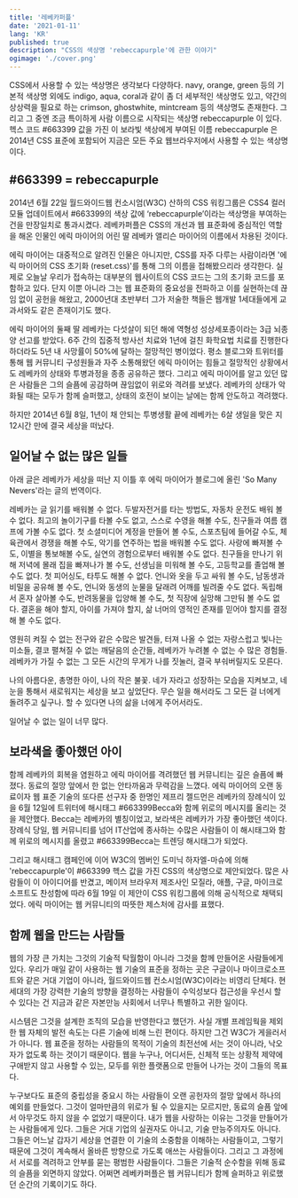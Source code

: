 ```yaml
---
title: '레베카퍼플'
date: '2021-01-11'
lang: 'KR'
published: true
description: "CSS의 색상명 'rebeccapurple'에 관한 이야기"
ogimage: './cover.png'
---
```



CSS에서 사용할 수 있는 색상명은 생각보다 다양하다. navy, orange, green 등의 기본적 색상명 외에도 indigo, aqua, coral과 같이 좀 더 세부적인 색상명도 있고, 약간의 상상력을 필요로 하는 crimson, ghostwhite, mintcream 등의 색상명도 존재한다. 그리고 그 중엔 조금 특이하게 사람 이름으로 시작되는 색상명 rebeccapurple 이 있다. 헥스 코드 #663399 값을 가진 이 보라빛 색상에게 부여된 이름 rebeccapurple 은 2014년 CSS 표준에 포함되어 지금은 모든 주요 웹브라우저에서 사용할 수 있는 색상명이다.

## #663399 = rebeccapurple

2014년 6월 22일 월드와이드웹 컨소시엄(W3C) 산하의 CSS 워킹그룹은 CSS4 컬러 모듈 업데이트에서 #663399의 색상 값에 ‘rebeccapurple’이라는 색상명을 부여하는 건을 만장일치로 통과시켰다. 레베카퍼플은 CSS의 개선과 웹 표준화에 중심적인 역할을 해온 인물인 에릭 마이어의 어린 딸 레베카 앨리슨 마이어의 이름에서 차용된 것이다.

에릭 마이어는 대중적으로 알려진 인물은 아니지만, CSS를 자주 다루는 사람이라면 '에릭 마이어의 CSS 초기화 (reset.css)'를 통해 그의 이름을 접해봤으리라 생각한다. 실제로 오늘날 우리가 접속하는 대부분의 웹사이트의 CSS 코드는 그의 초기화 코드를 포함하고 있다. 단지 이뿐 아니라 그는 웹 표준화의 중요성을 전파하고 이를 실현하는데 끊임 없이 공헌을 해왔고, 2000년대 초반부터 그가 저술한 책들은 웹개발 1세대들에게 교과서와도 같은 존재이기도 했다.

에릭 마이어의 둘째 딸 레베카는 다섯살이 되던 해에 역형성 성상세포종이라는 3급 뇌종양 선고를 받았다. 6주 간의 집중적 방사선 치료와 1년에 걸친 화학요법 치료를 진행한다 하더라도 5년 내 사망률이 50%에 달하는 절망적인 병이었다. 평소 블로그와 트위터를 통해 웹 커뮤니티 구성원들과 자주 소통해왔던 에릭 마이어는 힘들고 절망적인 상황에서도 레베카의 상태와 투병과정을 종종 공유하곤 했다. 그리고 에릭 마이어를 알고 있던 많은 사람들은 그의 슬픔에 공감하며 끊임없이 위로와 격려를 보냈다. 레베카의 상태가 악화될 때는 모두가 함께 슬퍼했고, 상태의 호전이 보이는 날에는 함께 안도하고 격려했다.

하지만 2014년 6월 8일, 1년이 채 안되는 투병생활 끝에 레베카는 6살 생일을 맞은 지 12시간 만에 결국 세상을 떠났다.


## 일어날 수 없는 많은 일들 

아래 글은 레베카가 세상을 떠난 지 이틀 후 에릭 마이어가 블로그에 올린 'So Many Nevers'라는 글의 번역이다.

<Excerpt>

레베카는 글 읽기를 배워볼 수 없다. 두발자전거를 타는 방법도, 자동차 운전도 배워 볼 수 없다. 최고의 놀이기구를 타볼 수도 없고, 스스로 수영을 해볼 수도, 친구들과 여름 캠프에 가볼 수도 없다. 첫 소셜미디어 계정을 만들어 볼 수도, 스포츠팀에 들어갈 수도, 체육관에서 경쟁을 해볼 수도, 악기를 연주하는 법을 배워볼 수도 없다. 사랑에 빠져볼 수도, 이별을 통보해볼 수도, 실연의 경험으로부터 배워볼 수도 없다. 친구들을 만나기 위해 저녁에 몰래 집을 빠져나가 볼 수도, 선생님을 미워해 볼 수도, 고등학교를 졸업해 볼 수도 없다. 첫 피어싱도, 타투도 해볼 수 없다. 언니와 옷을 두고 싸워 볼 수도, 남동생과 비밀을 공유해 볼 수도, 언니와 동생의 눈물을 달래려 어깨를 빌려줄 수도 없다. 독립해서 혼자 살아볼 수도, 반려동물을 입양해 볼 수도, 첫 직장에 실망해 그만둬 볼 수도 없다. 결혼을 해야 할지, 아이를 가져야 할지, 삶 너머의 영적인 존재를 믿어야 할지를 결정해 볼 수도 없다.

영원히 켜질 수 없는 전구와 같은 수많은 발견들, 터져 나올 수 없는 자랑스럽고 빛나는 미소들, 결코 펼쳐질 수 없는 깨달음의 순간들, 레베카가 누려볼 수 없는 수 많은 경험들. 레베카가 가질 수 없는 그 모든 시간의 무게가 나를 짓눌러, 결국 부숴버릴지도 모른다.

나의 아름다운, 총명한 아이, 나의 작은 불꽃. 네가 자라고 성장하는 모습을 지켜보고, 네 눈을 통해서 새로워지는 세상을 보고 싶었단다. 무슨 일을 해서라도 그 모든 걸 너에게 돌려주고 싶구나. 할 수 있다면 나의 삶을 너에게 주어서라도.

일어날 수 없는 일이 너무 많다.

</Excerpt>

## 보라색을 좋아했던 아이

함께 레베카의 회복을 염원하고 에릭 마이어를 격려했던 웹 커뮤니티는 깊은 슬픔에 빠졌다. 동료의 절망 앞에서 한 없는 안타까움과 무력감을 느꼈다. 에릭 마이어의 오랜 동료이자 웹 표준 기술의 또다른 선구자 중 한명인 제프리 젤드먼은 레베카의 장례식이 있을 6월 12일에 트위터에 해시태그 #663399Becca와 함께 위로의 메시지를 올리는 것을 제안했다. Becca는 레베카의 별칭이었고, 보라색은 레베카가 가장 좋아했던 색이다. 장례식 당일, 웹 커뮤니티를 넘어 IT산업에 종사하는 수많은 사람들이 이 해시태그와 함께 위로의 메시지를 올렸고 #663399Becca는 트렌딩 해시태그가 되었다.

그리고 해시태그 캠페인에 이어 W3C의 멤버인 도미닉 하자엘-마슈에 의해 'rebeccapurple'이 #663399 헥스 값을 가진 CSS의 색상명으로 제안되었다. 많은 사람들이 이 아이디어를 반겼고, 메이저 브라우저 제조사인 모질라, 애플, 구글, 마이크로소프트도 찬성함에 따라 6월 19일 이 제안이 CSS 워킹그룹에 의해 공식적으로 채택되었다. 에릭 마이어는 웹 커뮤니티의 따뜻한 제스처에 감사를 표했다.

## 함께 웹을 만드는 사람들

웹의 가장 큰 가치는 그것의 기술적 탁월함이 아니라 그것을 함께 만들어온 사람들에게 있다. 우리가 매일 같이 사용하는 웹 기술의 표준을 정하는 곳은 구글이나 마이크로소프트와 같은 거대 기업이 아니라, 월드와이드웹 컨소시엄(W3C)이라는 비영리 단체다. 현 세대의 가장 강력한 기술의 방향을 결정하는 사람들이 수익성보다 접근성을 우선시 할 수 있다는 건 지금과 같은 자본만능 사회에서 너무나 특별하고 귀한 일이다.

시스템은 그것을 설계한 조직의 모습을 반영한다고 했던가. 사실 개별 프레임웍을 제외한 웹 자체의 발전 속도는 다른 기술에 비해 느린 편이다. 하지만 그건 W3C가 게을러서가 아니다. 웹 표준을 정하는 사람들의 목적이 기술의 최전선에 서는 것이 아니라, 낙오자가 없도록 하는 것이기 때문이다. 웹을 누구나, 어디서든, 신체적 또는 상황적 제약에 구애받지 않고 사용할 수 있는, 모두를 위한 플랫폼으로 만들어 나가는 것이 그들의 목표다.

누구보다도 표준의 중립성을 중요시 하는 사람들이 오랜 공헌자의 절망 앞에서 하나의 예외를 만들었다. 그것이 얼마만큼의 위로가 될 수 있을지는 모르지만, 동료의 슬픔 앞에서 아무것도 하지 않을 수 없었기 때문이다. 내가 웹을 사랑하는 이유는 그것을 만들어가는 사람들에게 있다. 그들은 거대 기업의 실권자도 아니고, 기술 만능주의자도 아니다. 그들은 어느날 갑자기 세상을 연결한 이 기술의 소중함을 이해하는 사람들이고, 그렇기 때문에 그것이 계속해서 올바른 방향으로 가도록 애쓰는 사람들이다. 그리고 그 과정에서 서로를 격려하고 안부를 묻는 평범한 사람들이다. 그들은 기술적 순수함을 위해 동료의 슬픔을 외면하지 않았다. 어쩌면 레베카퍼플은 웹 커뮤니티가 함께 슬퍼하고 위로했던 순간의 기록이기도 하다.